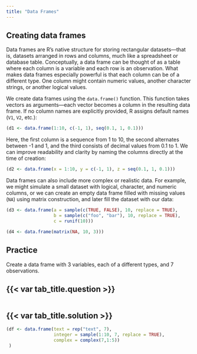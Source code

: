 ```yaml
---
title: "Data Frames"
---
```


## Creating data frames

Data frames are R’s native structure for storing rectangular datasets—that is, datasets arranged in rows and columns, much like a spreadsheet or database table. Conceptually, a data frame can be thought of as a table where each column is a variable and each row is an observation. What makes data frames especially powerful is that each column can be of a different type. One column might contain numeric values, another character strings, or another logical values.

We create data frames using the `data.frame()` function. This function takes vectors as arguments—each vector becomes a column in the resulting data frame. If no column names are explicitly provided, R assigns default names (`V1`, `V2`, etc.):

```r
(d1 <- data.frame(1:10, c(-1, 1), seq(0.1, 1, 0.1)))
```

Here, the first column is a sequence from 1 to 10, the second alternates between -1 and 1, and the third consists of decimal values from 0.1 to 1. We can improve readability and clarity by naming the columns directly at the time of creation:

```r
(d2 <- data.frame(x = 1:10, y = c(-1, 1), z = seq(0.1, 1, 0.1)))
```

Data frames can also include more complex or realistic data. For example, we might simulate a small dataset with logical, character, and numeric columns, or we can create an empty data frame filled with missing values (`NA`) using matrix construction, and later fill the dataset with our data:

```r
(d3 <- data.frame(a = sample(c(TRUE, FALSE), 10, replace = TRUE),
                  b = sample(c("foo", "bar"), 10, replace = TRUE),
                  c = runif(10)))

(d4 <- data.frame(matrix(NA, 10, 3)))

```

::: practice

## Practice

Create a data frame with 3 variables, each of a different types, and 7 observations.

:::: {.panel-tabset}
## {{< var tab_title.question >}}

```webr-r

```


## {{< var tab_title.solution >}}

```r

(df <- data.frame(text = rep("text", 7),
                  integer = sample(1:10, 7, replace = TRUE),
                  complex = complex(7,1:5))
 )

```
::::

:::








